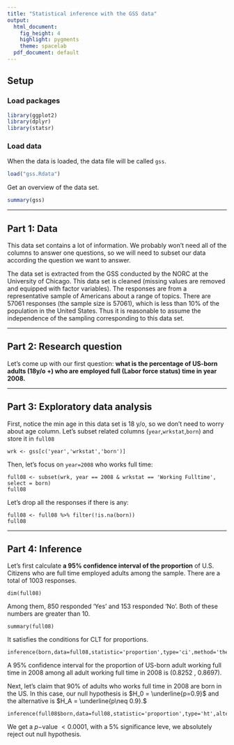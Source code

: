 ```yaml
---
title: "Statistical inference with the GSS data"
output:
  html_document:
    fig_height: 4
    highlight: pygments
    theme: spacelab
  pdf_document: default
---
```


## Setup

### Load packages

```r
library(ggplot2)
library(dplyr)
library(statsr)
```

### Load data
When the data is loaded, the data file will be called `gss`. 

```r
load("gss.Rdata")
```

Get an overview of the data set.

```r
summary(gss)
```
* * *

## Part 1: Data

This data set contains a lot of information. We probably won't need all of the columns to answer one questions, so we will need to subset our data according the question we want to answer. 

The data set is extracted from the GSS conducted by the NORC at the University of Chicago. This data set is cleaned (missing values are removed and equipped with factor variables). The responses are from a representative sample of Americans about a range of topics. There are 57061 responses (the sample size is 57061), which is less than 10% of the population in the United States. Thus it is reasonable to assume the independence of the sampling corresponding to this data set.

* * *

## Part 2: Research question
Let's come up with our first question: **what is the percentage of US-born adults (18y/o +) who are employed full (Labor force status) time in year 2008.**

* * *

## Part 3: Exploratory data analysis

First, notice the min age in this data set is 18 y/o, so we don't need to worry about age column. Let's subset related columns (`year`,`wrkstat`,`born`) and store it in `full08`

``` subset
wrk <- gss[c('year','wrkstat','born')]
```

Then, let's focus on `year=2008` who works full time:

``` subset
full08 <- subset(wrk, year == 2008 & wrkstat == 'Working Fulltime', select = born)
full08
```

Let's drop all the <NA> responses if there is any:

```drop
full08 <- full08 %>% filter(!is.na(born))
full08
```

* * *

## Part 4: Inference

Let's first calculate **a 95% confidence interval of the proportion** of U.S. Citizens who are full time employed adults among the sample. There are a total of 1003 responses.

```responses
dim(full08)
```

Among them, 850 responded 'Yes' and 153 responded 'No'. Both of these numbers are greater than 10.

```summary
summary(full08)
```

It satisfies the conditions for CLT for proportions.

```inference
inference(born,data=full08,statistic='proportion',type='ci',method='theoretical',success='Yes')
```

A 95% confidence interval for the proportion of US-born adult working full time in 2008 among all adult working full time in 2008 is (0.8252 , 0.8697). 

Next, let's claim that 90% of adults who works full time in 2008 are born in the US. In this case, our null hypothesis is $H_0 = \underline{p=0.9}$ and the alternative is $H_A = \underline{p\neq 0.9}.$

```inference
inference(full08$born,data=full08,statistic='proportion',type='ht',alternative='twosided',method='theoretical',success='Yes',null=0.9)

```

We get a $p-$value $< 0.0001$, with a $5\%$ significance leve, we absolutely reject out null hypothesis. 

